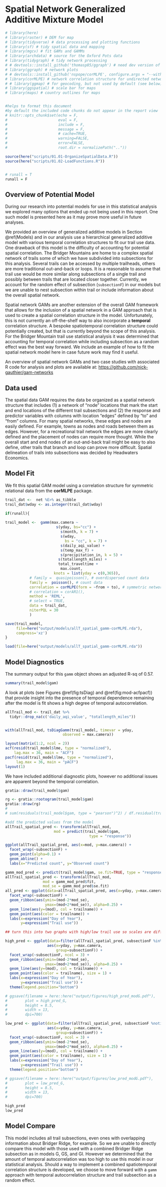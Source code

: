 # Spatial Network Generalized Additive Mixture Model {#Spatial}

```r
# library(here)
# library(raster) # DEM for map
# library(tidyverse) # data processing and plotting functions
# library(sf) # tidy spatial data and mapping
# library(mgcv) # fit GAMs and GAMMs
# library(archdata) # source for the Oxford Pots data
# library(tidygraph) # tidy network processing
# # devtools::install_github('thomasp85/ggraph') # need dev version of ggraph 
# library(ggraph) # network plots
# # devtools::install_github('nspope/corMLPE', configure.args = "--with-proj-lib=/usr/local/lib/")
# library(corMLPE) # network correlation structure for undirected networks
# # library(ggmap) # for geocoding, but not used by default (see below)
# library(ggspatial) # scale bar for maps
# library(maps) # country outlines for maps


#helps to format this document 
#by default the included code chunks do not appear in the report view
# knitr::opts_chunk$set(echo = F, 
#                       eval = F,
#                       include = F,
#                       message = F, 
#                       # cache=TRUE, 
#                       warning=FALSE, 
#                       error=FALSE, 
#                       root.dir = normalizePath(".."))

source(here("scripts/01.01-OrganizeSpatialData.R"))
source(here("scripts/01.02-LoadFunctions.R"))


# runall = T
runall = F
```

## Overview of Potential Model

During our research into potential models for use in this statistical analysis we explored many options that ended up not being used in this report. One such model is presented here as it may prove more useful in future analyses.

We provided an overview of generalized additive models in Section \@ref(Models) and in our analysis use a hierarchical generalized additive model with various temporal correlation structures to fit our trail use data. One drawback of this model is the difficulty of accounting for potential spatial correlation. The Bridger Mountains are home to a complex spatial network of trails some of which we have subdivided into subsections for this analysis. Several trails can be accessed by multiple trailheads, others are more traditional out-and-back or loops. It is a reasonable to assume that trail use would be more similar along subsections of a single trail and possibly between trails that are located closer together. Currently, we account for the random effect of subsection (`subsectionF`) in our models but we are unable to nest subsection within trail or include information about the overall spatial network.

Spatial network GAMs are another extension of the overall GAM framework that allows for the inclusion of a spatial network in a GAM approach that is used to create a spatial correlation structure in the model. Unfortunately, this is not currently an off-the-shelf way to also incorporate a **temporal** correlation structure. A bespoke spatiotemporal correlation structure could potentially created, but that is currently beyond the scope of this analysis. For the Bridger Mountain trail use statistical analysis it was determined that accounting for temporal correlation while including subsection as a random effect was the best way forward. We include an example of how to fit the spatial network model here in case future work may find it useful.

An overview of spatial network GAMs and two case studies with associated R code for analysis and plots are available at: <https://github.com/nick-gauthier/gam-networks>

## Data used

The spatial data GAM requires the data be organized as a spatial network structure that includes (1) a network of "node" locations that mark the start and end locations of the different trail subsections and (2) the response and predictor variables with columns with location "edges" defined by "to" and "from" columns. For many spatial networks, these edges and nodes are easily defined. For example, towns as nodes and roads between them as edges. However, for a recreational trail network the edges are more clearly defined and the placement of nodes can require more thought. While the overall start and end nodes of an out-and-back trail might be easy to also define, other trails that branch and loop can prove more difficult. Spatial delineation of trails into subsections was decided by Headwaters Economics.

## Model Fit

We fit this spatial GAM model using a correlation structure for symmetric relational data from the **corMLPE** package.

```r
trail_dat <-  net %E>% as_tibble
trail_dat$wday <- as.integer(trail_dat$wday)

if(runall){
  
trail_model <-  gamm(max.camera ~  
                       s(yday, bs="cc") +
                         s(month, k = 7) +
                         s(wday,
                           bs = "cc", k = 7) +
                         s(daily_aqi_value) +
                         s(temp_max_f) +
                         s(precipitation_in, k = 5) +
                        s(totallength_miles) +
                        total_traveltime +
                         max.count,
                      knots = list(yday = c(0,365)),
           # family =  quasipoisson(), # overdispersed count data
           family =  poisson(), # count data
           correlation = corMLPE(form = ~from + to), # symmetric network correlation structure
           # correlation = corAR1(),
           method = 'REML',
           # select = TRUE,
           data = trail_dat, 
           niterPQL = 30
           )

save(trail_model, 
     file=here("output/models/allT_spatial_gamm-corMLPE.rda"), 
     compress='xz')
}

load(file=here("output/models/allT_spatial_gamm-corMLPE.rda"))

```

## Model Diagnostics

The summary output for this `gamm` object shows an adjusted R-sq of 0.57.

```r
summary(trail_model$gam)
```

A look at plots (see Figures \@ref(fig:tsDiag) and \@ref(fig:mod-acfpacf)) that provide insight into the presence of temporal dependence remaining after the model is fit shows a high degree of temporal autocorrelation.

```r
allTrail_mod <- trail_dat %>% 
  tidyr::drop_na(c('daily_aqi_value', "totallength_miles"))


with(allTrail_mod, tsDiagGamm(trail_model, timevar = yday,
                          observed = max.camera))
```

```r

layout(matrix(1:2, ncol = 2))
acf(resid(trail_model$lme, type = "normalized"), 
    lag.max = 36, main = "ACF")
pacf(resid(trail_model$lme, type = "normalized"),
     lag.max = 36, main = "pACF")
layout(1)

```

We have included additional diagnostic plots, however no additional issues are apparent beyond the temporal correlation.

```r
gratia::draw(trail_model$gam)
```

```r

rg <- gratia::rootogram(trail_model$gam)
gratia::draw(rg)
# 
# sum(residuals(trail_model$gam, type = "pearson")^2) / df.residual(trail_model$gam)

```

```r

#add the predicted values from the model 
allTrail_spatial_pred <- transform(allTrail_mod, 
                      mod = predict(trail_model$gam, 
                                      type = "response"))

ggplot(allTrail_spatial_pred, aes(x=mod, y=max.camera)) +
  facet_wrap(~subsectionF) +
  geom_point(alpha=0.1) +
  geom_abline() +
  labs(x="Predicted count", y="Observed count")
```

```r
gamm_mod_pred <- predict(trail_model$gam, se.fit=TRUE, type = "response")
allTrail_spatial_pred <- transform(allTrail_mod, 
                 mod = gamm_mod_pred$fit, 
                 mod_se = gamm_mod_pred$se.fit)
all_pred <- ggplot(data=allTrail_spatial_pred, aes(x=yday, y=max.camera, group=subsectionF)) +
  facet_wrap(~subsectionF) +
  geom_ribbon(aes(ymin=(mod-2*mod_se),
                  ymax=(mod+2*mod_se)), alpha=0.25) +
  geom_line(aes(y=(mod), col = trailname)) +
  geom_point(aes(color = trailname)) +
  labs(x=expression("Day of Year"),
       y=expression("Trail use"))

## turn this into two graphs with high/low trail use so scales are different and we can see low trail use subsections better

high_pred <- ggplot(data=filter(allTrail_spatial_pred, subsectionF %in% high_use),
                   aes(x=yday, y=max.camera, 
                       group=subsectionF)) +
  facet_wrap(~subsectionF, ncol = 3) +
  geom_ribbon(aes(ymin=(mod-2*mod_se),
                  ymax=(mod+2*mod_se)), alpha=0.25) +
  geom_line(aes(y=(mod), col = trailname)) +
  geom_point(aes(color = trailname), size = 1) +
  labs(x=expression("Day of Year"),
       y=expression("Trail use")) + 
  theme(legend.position="bottom")

# ggsave(filename = here::here("output/figures/high_pred_modG.pdf"),
#        plot = high_pred_G,
#        height = 8.5, 
#        width = 13,
#        dpi=700)

low_pred <- ggplot(data=filter(allTrail_spatial_pred, subsectionF %notin% c("NA", high_use)),
                   aes(x=yday, y=max.camera, 
                       group=subsectionF)) +
  facet_wrap(~subsectionF, ncol = 3) +
  geom_ribbon(aes(ymin=(mod-2*mod_se),
                  ymax=(mod+2*mod_se)), alpha=0.25) +
  geom_line(aes(y=(mod), col = trailname)) +
  geom_point(aes(color = trailname), size = 1) +
  labs(x=expression("Day of Year"),
       y=expression("Trail use")) + 
  theme(legend.position="bottom")

# ggsave(filename = here::here("output/figures/low_pred_modG.pdf"),
#        plot = low_pred_G,
#        height = 8.5, 
#        width = 13,
#        dpi=700)

high_pred
low_pred
```

## Model Compare

This model includes all trail subsections, even ones with overlapping information about Bridger Ridge, for example. So we are unable to directly compare this model with those used with a combined Bridger Ridge subsection as in models G, GS, and GI. However we determined that the amount of temporal autocorrelation was too high to use this model in our statistical analysis. Should a way to implement a combined spatiotemporal correlation structure is developed, we choose to move forward with a `gamm` approach with temporal autocorrelation structure and trail subsection as a random effect.
